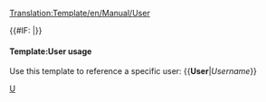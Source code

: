 <noinclude>[[Translation:Template/en/Manual/User]]</noinclude><noinclude>

</noinclude>

<includeonly>{{#IF: {{{1|}}} |[[User:{{{1}}}|{{{1}}}]]}}</includeonly><noinclude>

====Template:User usage==== 
Use this template to reference a specific user: 
<nowiki>{{</nowiki>'''User'''|''Username''<nowiki>}}</nowiki>

[[Category:en/Manual/Base Set/Link Templates|U]]</noinclude>